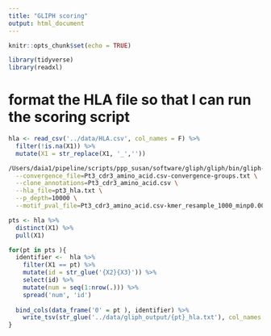 ```yaml
---
title: "GLIPH scoring"
output: html_document
---
```


```r
knitr::opts_chunk$set(echo = TRUE)
```

```r
library(tidyverse)
library(readxl)
```


# format the HLA file so that I can run the scoring script

```r
hla <- read_csv('../data/HLA.csv', col_names = F) %>% 
  filter(!is.na(X1)) %>% 
  mutate(X1 = str_replace(X1, '_',''))
```


```bash
/Users/daia1/pipeline/scripts/ppp_susan/software/gliph/gliph/bin/gliph-group-scoring.pl \
  --convergence_file=Pt3_cdr3_amino_acid.csv-convergence-groups.txt \
  --clone_annotations=Pt3_cdr3_amino_acid.csv \
  --hla_file=pt3_hla.txt \
  --p_depth=10000 \
  --motif_pval_file=Pt3_cdr3_amino_acid.csv-kmer_resample_1000_minp0.001_ove10.txt > Pt3_score.txt
```

```r
pts <- hla %>% 
  distinct(X1) %>% 
  pull(X1)

for(pt in pts ){
  identifier <-  hla %>% 
    filter(X1 == pt) %>% 
    mutate(id = str_glue('{X2}{X3}')) %>% 
    select(id) %>% 
    mutate(num = seq(1:nrow(.))) %>% 
    spread('num', 'id')
  
  bind_cols(data_frame('0' = pt ), identifier) %>% 
    write_tsv(str_glue('../data/gliph_output/{pt}_hla.txt'), col_names = F)
}
```

